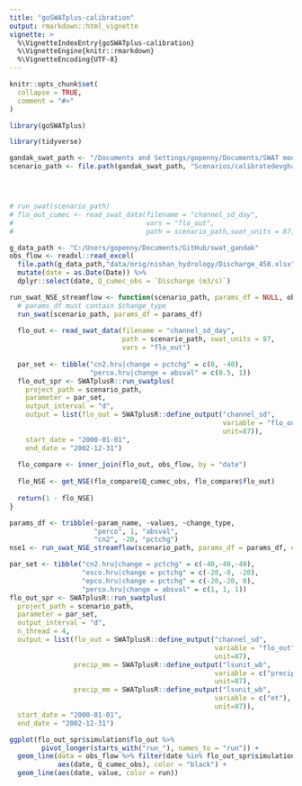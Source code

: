 ```yaml
---
title: "goSWATplus-calibration"
output: rmarkdown::html_vignette
vignette: >
  %\VignetteIndexEntry{goSWATplus-calibration}
  %\VignetteEngine{knitr::rmarkdown}
  %\VignetteEncoding{UTF-8}
---
```


```r
knitr::opts_chunk$set(
  collapse = TRUE,
  comment = "#>"
)
```

```r
library(goSWATplus)
```


```r
library(tidyverse)

gandak_swat_path <- "/Documents and Settings/gopenny/Documents/SWAT models/gandak/gandak"
scenario_path <- file.path(gandak_swat_path, "Scenarios/calibratedevghat/TxtInOut")




# run_swat(scenario_path)
# flo_out_cumec <- read_swat_data(filename = "channel_sd_day",
#                                 vars = "flo_out",
#                                 path = scenario_path,swat_units = 87)
```


```r
g_data_path <- "C:/Users/gopenny/Documents/GitHub/swat_gandak"
obs_flow <- readxl::read_excel(
  file.path(g_data_path,"data/orig/nishan_hydrology/Discharge_450.xlsx"), skip = 3) %>%
  mutate(date = as.Date(Date)) %>% 
  dplyr::select(date, Q_cumec_obs = `Discharge (m3/s)`)

run_swat_NSE_streamflow <- function(scenario_path, params_df = NULL, obs_flow) {
  # params_df must contain $change_type
  run_swat(scenario_path, params_df = params_df)
  
  flo_out <- read_swat_data(filename = "channel_sd_day", 
                            path = scenario_path, swat_units = 87,
                            vars = "flo_out")
  
  par_set <- tibble("cn2.hru|change = pctchg" = c(0, -40),
                    "perco.hru|change = absval" = c(0.5, 1))
  flo_out_spr <- SWATplusR::run_swatplus(
    project_path = scenario_path,
    parameter = par_set,
    output_interval = "d",
    output = list(flo_out = SWATplusR::define_output("channel_sd",
                                                     variable = "flo_out",
                                                     unit=87)),
    start_date = "2000-01-01",
    end_date = "2002-12-31")
  
  flo_compare <- inner_join(flo_out, obs_flow, by = "date")
  
  flo_NSE <- get_NSE(flo_compare$Q_cumec_obs, flo_compare$flo_out)
  
  return(1 - flo_NSE)
}

params_df <- tribble(~param_name, ~values, ~change_type,
                     "perco", 1, "absval",
                     "cn2", -20, "pctchg")
nse1 <- run_swat_NSE_streamflow(scenario_path, params_df = params_df, obs_flow = obs_flow)

```

```r
par_set <- tibble("cn2.hru|change = pctchg" = c(-40,-40,-40),
                  "esco.hru|change = pctchg" = c(-20,-0, -20),
                  "epco.hru|change = pctchg" = c(-20,-20, 0),
                  "perco.hru|change = absval" = c(1, 1, 1))
flo_out_spr <- SWATplusR::run_swatplus(
  project_path = scenario_path,
  parameter = par_set,
  output_interval = "d",
  n_thread = 4,
  output = list(flo_out = SWATplusR::define_output("channel_sd",
                                                   variable = "flo_out",
                                                   unit=87),
                precip_mm = SWATplusR::define_output("lsunit_wb",
                                                   variable = c("precip"),
                                                   unit=87),
                precip_mm = SWATplusR::define_output("lsunit_wb",
                                                   variable = c("et"),
                                                   unit=87)),
  start_date = "2000-01-01",
  end_date = "2002-12-31")

ggplot(flo_out_spr$simulation$flo_out %>% 
        pivot_longer(starts_with("run_"), names_to = "run")) +
  geom_line(data = obs_flow %>% filter(date %in% flo_out_spr$simulation$flo_out$date), 
            aes(date, Q_cumec_obs), color = "black") +
  geom_line(aes(date, value, color = run))
```

